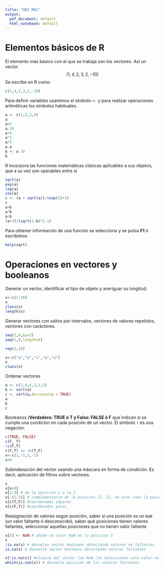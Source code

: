 ```yaml
---
title: "UD1 N01"
output:
  pdf_document: default
  html_notebook: default
---
```


# Elementos básicos de R

El elemento más básico con el que se trabaja son los vectores. Así un vector $$(1,4,2,3,2,-10)$$ Se escribe en R como:

```r
c(1,4,2,3,2,-10)
```

Para definir variables usaremos el símbolo `<-` y para realizar operaciones aritméticas los símbolos habituales.

```r
a <- c(1,2,3,4)
a
a+5
a-10
a*4
a^2
a/5
a-a
b <- a-10
b
```

R incorpora las funciones matemáticas clásicas aplicables a sus objetos, que a su vez son operables entre sí

```r
sqrt(a)
exp(a)
log(a)
cos(a)
c <- (a + sqrt(a))/(exp(2)+1)
c
a+b
a*b
a/b
(a+3)/(sqrt(1-b)*2-1)
```

Para obtener información de una función se selecciona y se pulsa **F1** ó escribimos

```r
help(sqrt)
```

# Operaciones en vectores y booleanos

Generar un vector, identificar el tipo de objeto y averiguar su longitud:

```r
x<-c(1:10)
x
class(x)
length(x)

```

Generar vectores con saltos por intervalos, vectores de valores repetidos, vectores con carácteres.

```r
seq(1,9,by=2)
seq(1,9,length=6) 

rep(3,10)

x<-c("a","e","i","o","u")
x
class(x)
```

Ordenar vectores

```r
a <- c(2,4,6,3,1,5)
b <- sort(a)
c <- sort(a,decreasing = TRUE)
a
b
c
```

Booleanos (**Verdadero: TRUE ó T y Falso: FALSE ó F** que indican si se cumple una condición en cada posición de un vector. El símbolo `!` es una negación.

```r
c(TRUE, FALSE)
c(F, T)
!c(F,T)
c(F,T) == !c(T,F)
x<-c(1,-1,2,-2)
x>0
```

Subindexación del vector usando una máscara en forma de condición. Es decir, aplicación de filtros sobre vectores.

```r
x
x[x>0]
x[1:3] # de la posición 1 a la 3
x[-(1:3)] # complementario de la posición [1, 3], en este caso la posición {4}
x[c(T,F)] #coordenadas impares
x[c(F,T)] #coordenadas pares
```

Reasignación de valores según posición, saber si una posición es un `NaN` (un valor faltante ó desconocido), saber qué posiciones tienen valores faltantes, seleccionar aquellas posiciones que no tienen valor faltante

```r
x[5] <- NaN # añade un valor NaN en la posición 5
x
!is.na(x) # devuelve vector booleano detectando valores no faltantes
is.na(x) # devuelve vector booleano detectando valores faltantes

x[!is.na(x)] #elimina del vector los NaN (se seleccionan solo valor no faltantes)
which(is.nan(x)) # devuelve posición de los valores faltantes
```
